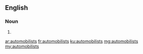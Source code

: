 ==English==

===Noun===
{{head|en|plural}}

# {{plural of|automobilist|lang=en|nocat=1}}

[[ar:automobilists]]
[[fr:automobilists]]
[[ku:automobilists]]
[[mg:automobilists]]
[[my:automobilists]]